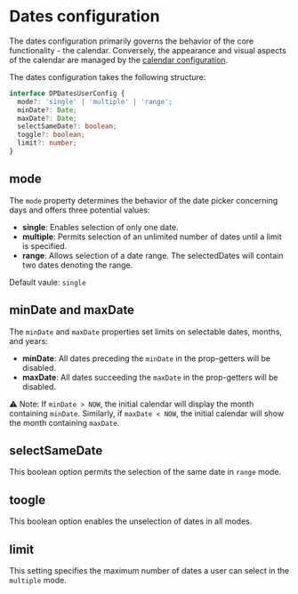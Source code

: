# Dates configuration

The dates configuration primarily governs the behavior of the core functionality - the calendar. Conversely, the appearance and visual aspects of the calendar are managed by the [calendar configuration](/datepicker/calendar-documentation).

The dates configuration takes the following structure:

```ts
interface DPDatesUserConfig {
  mode?: 'single' | 'multiple' | 'range';
  minDate?: Date;
  maxDate?: Date;
  selectSameDate?: boolean;
  toggle?: boolean;
  limit?: number;
}
```

## mode

The `mode` property determines the behavior of the date picker concerning days and offers three potential values:

- **single**: Enables selection of only one date.
- **multiple**: Permits selection of an unlimited number of dates until a limit is specified.
- **range**: Allows selection of a date range. The selectedDates will contain two dates denoting the range.

Default vaule: `single`

## minDate and maxDate

The `minDate` and `maxDate` properties set limits on selectable dates, months, and years:

- **minDate**: All dates preceding the `minDate` in the prop-getters will be disabled.
- **maxDate**: All dates succeeding the `maxDate` in the prop-getters will be disabled.

⚠️ Note: If `minDate > NOW`, the initial calendar will display the month containing `minDate`. Similarly, if `maxDate < NOW`, the initial calendar will show the month containing `maxDate`.

## selectSameDate

This boolean option permits the selection of the same date in `range` mode.

## toogle

This boolean option enables the unselection of dates in all modes.

## limit

This setting specifies the maximum number of dates a user can select in the `multiple` mode.
